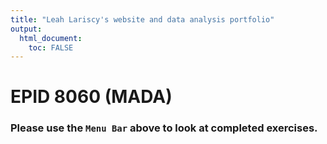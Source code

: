 ```yaml
---
title: "Leah Lariscy's website and data analysis portfolio"
output: 
  html_document:
    toc: FALSE
---
```


# EPID 8060 (MADA)

### Please use the `Menu Bar` above to look at completed exercises.

